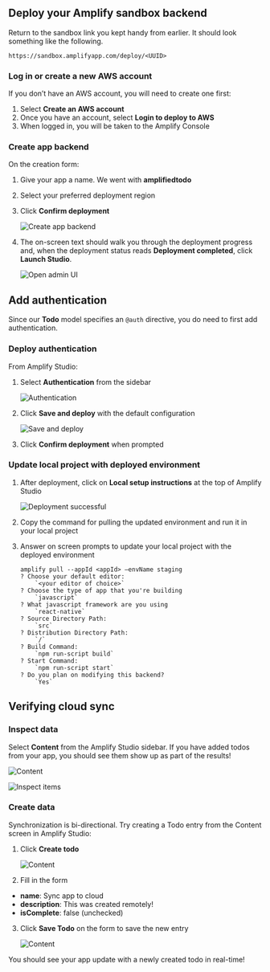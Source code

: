 ## Deploy your Amplify sandbox backend

Return to the sandbox link you kept handy from earlier. It should look something like the following.

```
https://sandbox.amplifyapp.com/deploy/<UUID>
```

### Log in or create a new AWS account

If you don’t have an AWS account, you will need to create one first:

1. Select **Create an AWS account**
2. Once you have an account, select **Login to deploy to AWS**
3. When logged in, you will be taken to the Amplify Console

### Create app backend

On the creation form:

<!-- // spell-checker: disable-next-line -->

1. Give your app a name. We went with **amplifiedtodo**
2. Select your preferred deployment region
3. Click **Confirm deployment**

   ![Create app backend](/images/lib/getting-started/reactnative/connect-to-cloud-create-app-backend.png)

4. The on-screen text should walk you through the deployment progress and, when the deployment status reads **Deployment completed**, click **Launch Studio**.

   ![Open admin UI](/images/lib/getting-started/reactnative/connect-to-cloud-open-amplify-studio.png)

## Add authentication

Since our **Todo** model specifies an `@auth` directive, you do need to first add authentication.

### Deploy authentication

From Amplify Studio:

1. Select **Authentication** from the sidebar

   ![Authentication](/images/lib/getting-started/flutter/add-api-add-authentication-sidebar.png)

2. Click **Save and deploy** with the default configuration

   ![Save and deploy](/images/lib/getting-started/flutter/add-api-add-authentication-deploy.png)

3. Click **Confirm deployment** when prompted

### Update local project with deployed environment

1. After deployment, click on **Local setup instructions** at the top of Amplify Studio

   ![Deployment successful](/images/lib/getting-started/reactnative/local-setup-instructions.png)

2. Copy the command for pulling the updated environment and run it in your local project
3. Answer on screen prompts to update your local project with the deployed environment

   ```
   amplify pull --appId <appId> —envName staging
   ? Choose your default editor:
       `<your editor of choice>`
   ? Choose the type of app that you're building
       `javascript`
   ? What javascript framework are you using
       `react-native`
   ? Source Directory Path:
       `src`
   ? Distribution Directory Path:
       `/`
   ? Build Command:
       `npm run-script build`
   ? Start Command:
       `npm run-script start`
   ? Do you plan on modifying this backend?
       `Yes`
   ```

## Verifying cloud sync

### Inspect data

Select **Content** from the Amplify Studio sidebar. If you have added todos from your app, you should see them show up as part of the results!

![Content](/images/lib/getting-started/reactnative/add-api-verify-sync-sidebar.png)

![Inspect items](/images/lib/getting-started/reactnative/add-api-verify-sync-inspect-items.png)

### Create data

Synchronization is bi-directional. Try creating a Todo entry from the Content screen in Amplify Studio:

1. Click **Create todo**

   ![Content](/images/lib/getting-started/reactnative/add-api-verify-sync-create-todo.png)

2. Fill in the form

- **name**: Sync app to cloud
- **description**: This was created remotely!
- **isComplete**: false (unchecked)

3. Click **Save Todo** on the form to save the new entry

   ![Content](/images/lib/getting-started/reactnative/add-api-verify-sync-save-todo.png)

You should see your app update with a newly created todo in real-time!

